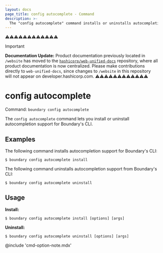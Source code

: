 ```yaml
---
layout: docs
page_title: config autocomplete - Command
description: >-
  The "config autocomplete" command installs or uninstalls autocompletion support for Boundary's CLI.
---
```


⚠️⚠️⚠️⚠️⚠️⚠️⚠️⚠️⚠️⚠️⚠️⚠️
> [!IMPORTANT]  
> **Documentation Update:** Product documentation previously located in `/website` has moved to the [`hashicorp/web-unified-docs`](https://github.com/hashicorp/web-unified-docs) repository, where all product documentation is now centralized. Please make contributions directly to `web-unified-docs`, since changes to `/website` in this repository will not appear on developer.hashicorp.com.
⚠️⚠️⚠️⚠️⚠️⚠️⚠️⚠️⚠️⚠️⚠️⚠️

# config autocomplete

Command: `boundary config autocomplete`

The `config autocomplete` command lets you install or uninstall autocompletion support
for Boundary's CLI.


## Examples

The following command installs autocompletion support for Boundary's CLI:

```shell-session
$ boundary config autocomplete install
```

The following command uninstalls autocompletion support from Boundary's CLI:

```shell-session
$ boundary config autocomplete uninstall
```

## Usage

**Install:**

<CodeBlockConfig hideClipboard>

```shell-session
$ boundary config autocomplete install [options] [args]
```

</CodeBlockConfig>

**Uninstall:**

<CodeBlockConfig hideClipboard>

```shell-session
$ boundary config autocomplete uninstall [options] [args]
```

</CodeBlockConfig>


@include 'cmd-option-note.mdx'
